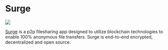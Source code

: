 
# Surge

<p style={{"text-align": "center"}}>
   <img src="/img/showcase/surge.png"/><br/>
</p>

[Surge](https://getsurge.io/) is a p2p filesharing app designed to utilize blockchain technologies to enable 100% anonymous file transfers. Surge is end-to-end encrypted, decentralized and open source.

